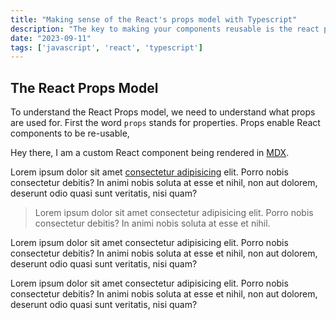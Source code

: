 ```yaml
---
title: "Making sense of the React's props model with Typescript"
description: "The key to making your components reusable is the react props model. This post will teach you how to manage the many prop uses in your component and create scalable React apps.",
date: "2023-09-11"
tags: ['javascript', 'react', 'typescript']
---
```

## The React Props Model
To understand the React Props model, we need to understand what props are used for. First the word `props` stands for properties. Props enable React components to be re-usable,

<Note emoji="👋">Hey there, I am a custom React component being rendered in [MDX](https://mdxjs.com/).</Note>

Lorem ipsum dolor sit amet [consectetur adipisicing](/) elit. Porro nobis consectetur debitis? In animi nobis soluta at esse et nihil, non aut dolorem, deserunt odio quasi sunt veritatis, nisi quam?

> Lorem ipsum dolor sit amet consectetur adipisicing elit. Porro nobis consectetur debitis? In animi nobis soluta at esse et nihil.

Lorem ipsum dolor sit amet consectetur adipisicing elit. Porro nobis consectetur debitis? In animi nobis soluta at esse et nihil, non aut dolorem, deserunt odio quasi sunt veritatis, nisi quam?

Lorem ipsum dolor sit amet consectetur adipisicing elit. Porro nobis consectetur debitis? In animi nobis soluta at esse et nihil, non aut dolorem, deserunt odio quasi sunt veritatis, nisi quam?
